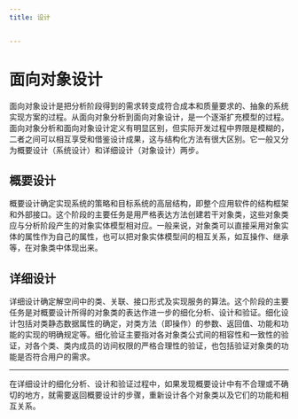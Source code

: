 ```yaml
---
title: 设计


---
```


# 面向对象设计

面向对象设计是把分析阶段得到的需求转变成符合成本和质量要求的、抽象的系统实现方案的过程。从面向对象分析到面向对象设计，是一个逐渐扩充模型的过程。面向对象分析和面向对象设计定义有明显区别，但实际开发过程中界限是模糊的，二者之间可以相互享受和借鉴设计成果，这与结构化方法有很大区别。它一般又分为概要设计（系统设计）和详细设计（对象设计）两步。

## 概要设计

概要设计确定实现系统的策略和目标系统的高层结构，即整个应用软件的结构框架和外部接口。这个阶段的主要任务是用严格表达方法创建若干对象类，这些对象类应与分析阶段产生的对象实体模型相对应。一般来说，对象类可以直接采用对象实体的属性作为自己的属性，也可以把对象实体模型间的相互关系，如互操作、继承等，在对象类中体现出来。

## 详细设计

详细设计确定解空间中的类、关联、接口形式及实现服务的算法。这个阶段的主要任务是对概要设计所得的对象类的表达作进一步的细化分析、设计和验证。细化设计包括对类静态数据属性的确定，对类方法（即操作）的参数、返回值、功能和功能的实现的明确规定等。细化验证主要指对各对象类公式间的相容性和一致性的验证，对各个类、类内成员的访间权限的严格合理性的验证，也包括验证对象类的功能是否符合用户的需求。

---

在详细设计的细化分析、设计和验证过程中，如果发现概要设计中有不合理或不确切的地方，就需要返回概要设计的步骤，重新设计各个对象类以及它们的功能和相互关系。

            